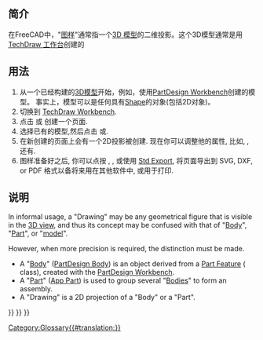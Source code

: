 <languages/>

<span id="Introduction"></span>
== 简介 ==

在FreeCAD中，"[[Drawing|图样]]"通常指一个[[model|3D 模型]]的二维投影。这个3D模型通常是用[[TechDraw_Workbench|TechDraw 工作台]]创建的

<span id="Usage"></span>
==用法==

# 从一个已经构建的[[model|3D模型]]开始，例如，使用[[PartDesign_Workbench|PartDesign Workbench]]创建的模型。 事实上，模型可以是任何具有[[Shape|Shape]]的对象(包括2D对象)。
# 切换到 [[TechDraw_Workbench|TechDraw Workbench]].
# 点击 {{Button|[[File:TechDraw_PageDefault.svg|16px]] [[TechDraw_PageDefault|TechDraw PageDefault]]}} 或{{Button|[[File:TechDraw_PageTemplate.svg|16px]] [[TechDraw_PageTemplate|TechDraw PageTemplate]]}} 创建一个页面.
# 选择已有的模型,然后点击 {{Button|[[File:TechDraw_View.svg|16px]] [[TechDraw_View|TechDraw View]]}} 或{{Button|[[File:TechDraw_ProjectionGroup.svg|16px]] [[TechDraw_ProjectionGroup|TechDraw ProjectionGroup]]}}.
# 在新创建的页面上会有一个2D投影被创建. 现在你可以调整他的属性, 比如{{PropertyData|Scale}}, {{PropertyData|Rotation}}, 还有{{PropertyData|Direction}}.
# 图样准备好之后, 你可以点按 {{Button|[[File:TechDraw_ExportPageSVG.svg|16px]] [[TechDraw_ExportPageSVG|TechDraw ExportPageSVG]]}}, {{Button|[[File:TechDraw_ExportPageDXF.svg|16px]] [[TechDraw_ExportPageDXF|TechDraw ExportPageDXF]]}}, 或使用 [[Std_Export|Std Export]], 将页面导出到 SVG, DXF, or PDF 格式以备将来用在其他软件中, 或用于打印.

<span id="Notes"></span>
== 说明 ==

In informal usage, a "Drawing" may be any geometrical figure that is visible in the [[3D_view|3D view]], and thus its concept may be confused with that of "[[Body|Body]]", "[[Part|Part]]", or "[[Model|model]]".

However, when more precision is required, the distinction must be made.
* A "[[Body|Body]]" ([[PartDesign_Body|PartDesign Body]]) is an object derived from a [[Part_Feature|Part Feature]] ({{incode|Part::Feature}} class), created with the [[PartDesign_Workbench|PartDesign Workbench]].
* A "[[Part|Part]]" ([[App_Part|App Part]]) is used to group several "[[Body|Bodies]]" to form an assembly.
* A "Drawing" is a 2D projection of a "Body" or a "Part".


{{TechDraw Tools navi{{#translation:}}}}
{{Document objects navi{{#translation:}}}}
{{Userdocnavi{{#translation:}}}}
[[Category:Glossary{{#translation:}}]]